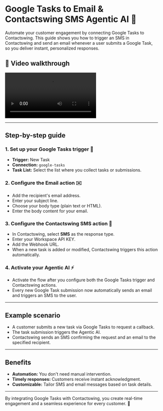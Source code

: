 # Google Tasks to Email & Contactswing SMS Agentic AI 🚀

Automate your customer engagement by connecting Google Tasks to Contactswing. This guide shows you how to trigger an SMS in Contactswing and send an email whenever a user submits a Google Task, so you deliver instant, personalized responses.

## 🎥 Video walkthrough

<div class="card-video">
  <video src="https://storage.googleapis.com/helpsessionvideos/Contactswing/Videos/tasks.mp4" autoplay playsinline controls title="Google Tasks to Contactswing Workflow"></video>
</div>

---

## Step-by-step guide

### 1. Set up your Google Tasks trigger 📝
- **Trigger:** New Task
- **Connection:** `google-tasks`
- **Task List:** Select the list where you collect tasks or submissions.

### 2. Configure the Email action ✉️
- Add the recipient's email address.
- Enter your subject line.
- Choose your body type (plain text or HTML).
- Enter the body content for your email.

### 3. Configure the Contactswing SMS action 💬
- In Contactswing, select **SMS** as the response type.
- Enter your Workspace API KEY.
- Add the Webhook URL.
- When a new task is added or modified, Contactswing triggers this action automatically.

### 4. Activate your Agentic AI ⚡
- Activate the flow after you configure both the Google Tasks trigger and Contactswing actions.
- Every new Google Task submission now automatically sends an email and triggers an SMS to the user.

---

## Example scenario
- A customer submits a new task via Google Tasks to request a callback.
- The task submission triggers the Agentic AI.
- Contactswing sends an SMS confirming the request and an email to the specified recipient.

---

## Benefits
- **Automation:** You don't need manual intervention.
- **Timely responses:** Customers receive instant acknowledgment.
- **Customizable:** Tailor SMS and email messages based on task details.

---

By integrating Google Tasks with Contactswing, you create real-time engagement and a seamless experience for every customer. 🤖
